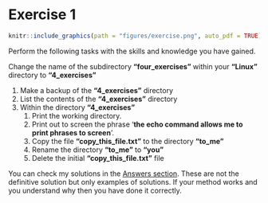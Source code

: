 # Exercise 1

```r
knitr::include_graphics(path = "figures/exercise.png", auto_pdf = TRUE)
```

Perform the following tasks with the skills and knowledge you have gained.

Change the name of the subdirectory **"four_exercises"** within your **"Linux"** directory to **"4_exercises"**

1.  Make a backup of the **"4_exercises"** directory
2.  List the contents of the **"4_exercises"** directory
3.  Within the directory **"4_exercises"**
    1.  Print the working directory.
    2.  Print out to screen the phrase '**the echo command allows me to print phrases to screen**'.
    3.  Copy the file **"copy_this_file.txt"** to the directory **"to_me"**
    4.  Rename the directory **"to_me"** to **"you"**
    5.  Delete the initial **"copy_this_file.txt"** file

You can check my solutions in the [Answers section](#exercise1_answers). These are not the definitive solution but only examples of solutions. If your method works and you understand why then you have done it correctly.
